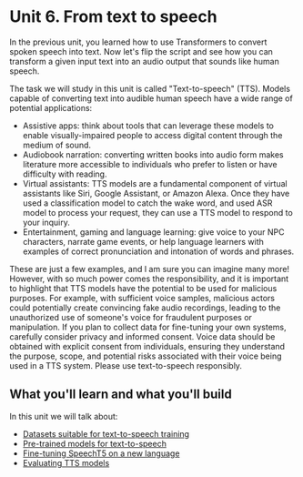 # Unit 6. From text to speech 

In the previous unit, you learned how to use Transformers to convert spoken speech into text. Now let's flip the 
script and see how you can transform a given input text into an audio output that sounds like human speech.

The task we will study in this unit is called "Text-to-speech" (TTS). Models capable of converting text into audible 
human speech have a wide range of potential applications: 

* Assistive apps: think about tools that can leverage these models to enable visually-impaired people to access digital content through the medium of sound.
* Audiobook narration: converting written books into audio form makes literature more accessible to individuals who prefer to listen or have difficulty with reading.
* Virtual assistants: TTS models are a fundamental component of virtual assistants like Siri, Google Assistant, or Amazon Alexa. Once they have used a classification model to catch the wake word, and used ASR model to process your request, they can use a TTS model to respond to your inquiry.
* Entertainment, gaming and language learning: give voice to your NPC characters, narrate game events, or help language learners with examples of correct pronunciation and intonation of words and phrases.

These are just a few examples, and I am sure you can imagine many more! However, with so much power comes the responsibility, 
and it is important to highlight that TTS models have the potential to be used for malicious purposes.
For example, with sufficient voice samples, malicious actors could potentially create convincing fake audio recordings, leading to 
the unauthorized use of someone's voice for fraudulent purposes or manipulation. If you plan to collect data for fine-tuning 
your own systems, carefully consider privacy and informed consent. Voice data should be obtained with explicit consent 
from individuals, ensuring they understand the purpose, scope, and potential risks associated with their voice being used 
in a TTS system. Please use text-to-speech responsibly.

## What you'll learn and what you'll build

In this unit we will talk about: 

* [Datasets suitable for text-to-speech training](tts_datasets)
* [Pre-trained models for text-to-speech](pre-trained_models)
* [Fine-tuning SpeechT5 on a new language](fine-tuning)
* [Evaluating TTS models](evaluation)

